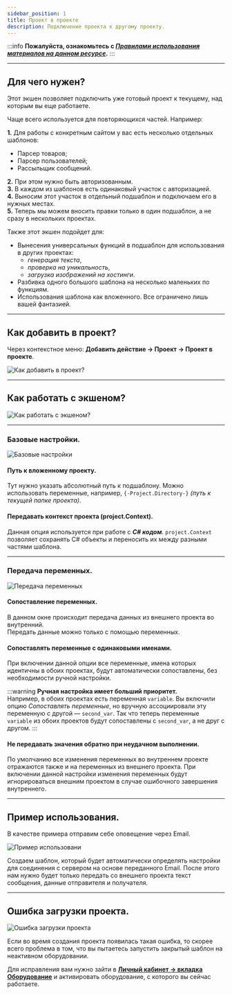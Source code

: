 ```yaml
---
sidebar_position: 1
title: Проект в проекте
description: Подключение проекта к другому проекту.
---  
```

:::info **Пожалуйста, ознакомьтесь с [*Правилами использования материалов на данном ресурсе*](../Disclaimer).**
:::  
_______________________________________________  
## Для чего нужен?  
Этот экшен позволяет подключить уже готовый проект к текущему, над которым вы еще работаете.  

Чаще всего используется для повторяющихся частей. Например:  

**1.** Для работы с конкретным сайтом у вас есть несколько отдельных шаблонов:  
- Парсер товаров;  
- Парсер пользователей;  
- Рассыльщик сообщений.  

**2.** При этом нужно быть авторизованным.  
**3.** В каждом из шаблонов есть одинаковый участок с авторизацией.  
**4.** Выносим этот участок в отдельный подшаблон и подключаем его в нужных местах.  
**5.** Теперь мы можем вносить правки только в один подшаблон, а не сразу в нескольких проектах.  

Также этот экшен подойдет для:  
- Вынесения универсальных функций в подшаблон для использования в других проектах:  
    - *генерация текста*,  
    - *проверка на уникальность*,  
    - *загрузка изображений на хостинги*.  
- Разбивка одного большого шаблона на несколько маленьких по функциям.  
- Использования шаблона как вложенного. Все ограничено лишь вашей фантазией.  
_______________________________________________ 
## Как добавить в проект?  
Через контекстное меню: **Добавить действие → Проект → Проект в проекте**.  

![Как добавить в проект?](./assets/Project_in_Project/Project_in_Project_pic1.png) 
_______________________________________________   
## Как работать с экшеном?  
![Как работать с экшеном?](./assets/Project_in_Project/Project_in_Project_pic3.png)  
_______________________________________________    
### Базовые настройки.   
![Базовые настройки](./assets/Project_in_Project/Project_in_Project_pic2.png)  

#### Путь к вложенному проекту.  
Тут нужно указать абсолютный путь к подшаблону. Можно использовать переменные, например, `{-Project.Directory-}` *(путь к текущей папке проекта)*.  

#### Передавать контекст проекта (project.Context).  
Данная опция используется при работе с ***C# кодом***. `project.Context` позволяет сохранять С# объекты и переносить их между разными частями шаблона.  
_______________________________________________ 
### Передача переменных.  
![Передача переменных](./assets/Project_in_Project/Project_in_Project_pic4.png)  

#### Сопоставление переменных.  
В данном окне происходит передача данных из внешнего проекта во внутренний.  
Передать данные можно только с помощью переменных.  

#### Сопоставлять переменные с одинаковыми именами.  
При включении данной опции все переменные, имена которых идентичны в обоих проектах, будут автоматически сопоставлены, без необходимости ручной настройки.  

:::warning **Ручная настройка имеет больший приоритет.**  
Например, в обоих проектах есть переменная `variable`. Вы включили опцию *Сопоставлять переменные*, но вручную ассоциировали эту переменную с другой — `second_var`. Так что теперь переменные `variable` из обоих проектов будут сопоставлены с `second_var`, а не друг с другом.
:::  

#### Не передавать значения обратно при неудачном выполнении.  
По умолчанию все изменения переменных во внутреннем проекте отражаются также и на переменных из внешнего проекта. При включении данной настройки изменения переменных будут игнорироваться внешним проектом в случае ошибочного завершения внутреннего.  
_______________________________________________ 
## Пример использования.  
В качестве примера отправим себе оповещение через Email.  

![Пример использовани](./assets/Project_in_Project/Project_in_Project_pic5.png)  

Создаем шаблон, который будет автоматически определять настройки для соединения с сервером на основе переданного Email. После этого нам нужно будет только передать со внешнего проекта текст сообщения, данные отправителя и получателя.  
_______________________________________________ 
## Ошибка загрузки проекта.  
![Ошибка загрузки проекта](./assets/Project_in_Project/Project_in_Project_pic6.png)  

Если во время создания проекта появилась такая ошибка, то скорее всего проблема в том, что вы пытаетесь запустить закрытый шаблон на неактивном оборудовании.  

Для исправления вам нужно зайти в [**Личный кабинет → вкладка Оборудование**](https://userarea.zennolab.com/lk/userarea/UserAddHardware.aspx) и активировать оборудование, с которого вы сейчас работаете.